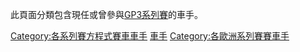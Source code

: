 {{commonscat|GP3 Series drivers}}
此頁面分類包含現任或曾參與[[GP3系列賽|GP3系列賽]]的車手。

[[Category:各系列賽方程式賽車車手|Category:各系列賽方程式賽車車手]]
[[Category:GP3系列賽|車手]]
[[Category:各歐洲系列賽賽車手|Category:各歐洲系列賽賽車手]]